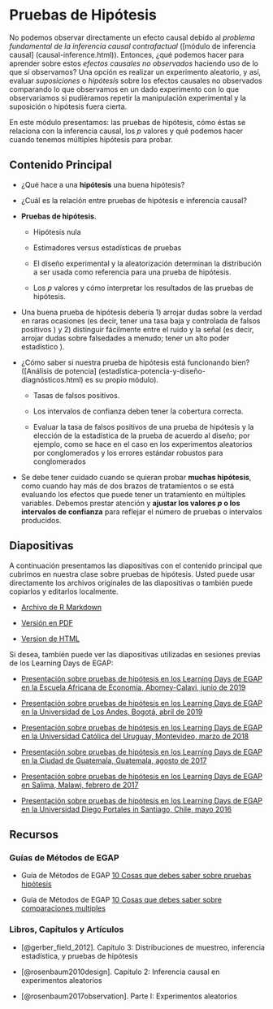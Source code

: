 # Pruebas de Hipótesis {.tabset}

No podemos observar directamente un efecto causal debido al *problema fundamental de la inferencia causal contrafactual* ([módulo de inferencia causal] (causal-inference.html)). Entonces, ¿qué podemos hacer para aprender sobre estos *efectos causales no observados* haciendo uso de lo que sí observamos? Una opción es realizar un experimento aleatorio, y así, evaluar *suposiciones* o *hipótesis* sobre los efectos causales no observados comparando lo que observamos en un dado experimento  con lo que observaríamos si pudiéramos repetir la manipulación experimental y la suposición o hipótesis fuera cierta. 

En este módulo presentamos: las pruebas de hipótesis, cómo éstas se relaciona con la inferencia causal, los $p$ valores y qué podemos hacer cuando tenemos múltiples hipótesis para probar.

## Contenido Principal


- ¿Qué hace a una **hipótesis** una buena hipótesis?

- ¿Cuál es la relación entre pruebas de hipótesis e inferencia causal?


- **Pruebas de hipótesis**.

     - Hipótesis nula

     - Estimadores versus estadísticas de pruebas
     
     - El diseño experimental y la aleatorización determinan la distribución a ser usada como referencia para una prueba de hipótesis.

     - Los $p$ valores y cómo interpretar los resultados de las pruebas de hipótesis.

- Una buena prueba de hipótesis debería 1) arrojar dudas sobre la verdad en raras ocasiones (es decir,  tener una tasa baja y controlada de falsos positivos ) y 2) distinguir fácilmente entre el ruido y la señal (es decir, arrojar dudas sobre falsedades a menudo; tener un alto poder estadístico ).

- ¿Cómo saber si nuestra prueba de hipótesis está funcionando bien? ([Análisis de potencia] (estadística-potencia-y-diseño-diagnósticos.html) es su propio módulo).

    - Tasas de falsos positivos.
    
    - Los intervalos de confianza deben tener la cobertura correcta.

    - Evaluar la tasa de falsos positivos de una prueba de hipótesis y la elección de la estadística de la prueba de acuerdo al diseño; por ejemplo, como se hace en el caso en los experimentos aleatorios por conglomerados y los errores estándar robustos para conglomerados 

- Se debe tener cuidado cuando se quieran probar **muchas hipótesis**, como cuando hay más de dos brazos de tratamientos o se está evaluando los efectos que puede tener un tratamiento en múltiples variables. Debemos prestar atención y **ajustar los valores $p$ o los intervalos de confianza** para reflejar el número de pruebas o intervalos producidos.

## Diapositivas

A continuación presentamos las diapositivas con el contenido principal que cubrimos en nuestra clase sobre pruebas de hipótesis.  Usted puede usar directamente los archivos originales de las diapositivas o también puede copiarlos y editarlos localmente.


 - [Archivo de R Markdown](https://egap.github.io/learningdays-resources/Slides/hypothesistesting-slides.Rmd)

 - [Versión en PDF](https://egap.github.io/learningdays-resources/Slides/hypothesistesting-slides.pdf)

 - [Version de HTML](https://egap.github.io/learningdays-resources/Slides/hypothesistesting-slides.html)

Si desea, también puede ver las diapositivas utilizadas en sesiones previas de los Learning Days de EGAP:

 - [Presentación sobre pruebas de hipótesis en los Learning Days de EGAP en la Escuela Africana de Economía, Abomey-Calavi, junio de 2019](https://egap.github.io/learningdays-resources/Slides/Examples/hypothesistesting-benin.pdf)

 - [Presentación sobre pruebas de hipótesis en los Learning Days de EGAP en la Universidad de Los Andes, Bogotá, abril de 2019](https://egap.github.io/learningdays-resources/Slides/Examples/hypothesistesting-bogota.pdf)
 
 - [Presentación sobre pruebas de hipótesis en los Learning Days de EGAP en la Universidad Católica del Uruguay, Montevideo, marzo de 2018](https://egap.github.io/learningdays-resources/Slides/Examples/hypothesistesting-montevideo.pdf)

 - [Presentación sobre pruebas de hipótesis en los Learning Days de EGAP en la Ciudad de Guatemala, Guatemala, agosto de 2017](https://egap.github.io/learningdays-resources/Slides/Examples/hypothesistesting-guatemala.pdf)

 - [Presentación sobre pruebas de hipótesis en los Learning Days de EGAP en Salima, Malawi, febrero de 2017](https://egap.github.io/learningdays-resources/Slides/Examples/hypothesistesting-malawi.pdf)

 - [Presentación sobre pruebas de hipótesis en los Learning Days de EGAP en la Universidad Diego Portales in Santiago, Chile, mayo 2016](https://egap.github.io/learningdays-resources/Slides/Examples/hypothesistesting-santiago.pdf)


## Recursos 

### Guías de Métodos de EGAP

  - Guía de Métodos de EGAP [10 Cosas que debes saber sobre pruebas hipótesis](https://egap.org/resource/10-things-to-know-about-hypothesis-testing/)

  - Guía de Métodos de EGAP [10 Cosas que debes saber sobre comparaciones multiples](https://egap.org/resource/10-things-to-know-about-multiple-comparisons/)

### Libros, Capítulos y Artículos

 - [@gerber_field_2012]. Capítulo 3: Distribuciones de muestreo, inferencia estadística, y pruebas de hipótesis
 
 - [@rosenbaum2010design]. Capítulo 2: Inferencia causal en experimentos aleatorios

 - [@rosenbaum2017observation]. Parte I: Experimentos aleatorios

